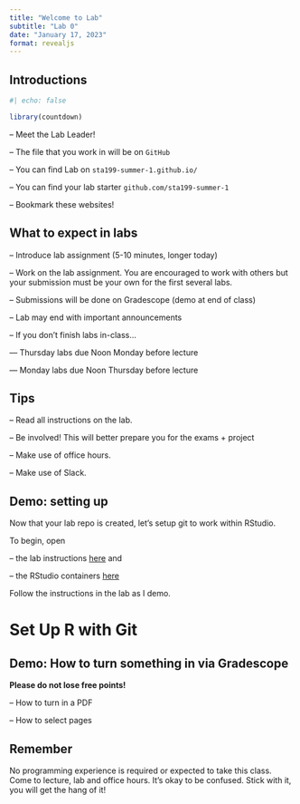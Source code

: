 ```yaml
---
title: "Welcome to Lab"
subtitle: "Lab 0"
date: "January 17, 2023"
format: revealjs
---
```


## Introductions

```r
#| echo: false

library(countdown)
```

-- Meet the Lab Leader!

-- The file that you work in will be on `GitHub`

-- You can find Lab on `sta199-summer-1.github.io/`

-- You can find your lab starter `github.com/sta199-summer-1`

-- Bookmark these websites!

## What to expect in labs

-- Introduce lab assignment (5-10 minutes, longer today)

-- Work on the lab assignment. You are encouraged to work with others but your submission must be your own for the first several labs.

-- Submissions will be done on Gradescope (demo at end of class)

-- Lab may end with important announcements

-- If you don't finish labs in-class... 

--- Thursday labs due Noon Monday before lecture 

--- Monday labs due Noon Thursday before lecture 

## Tips

-- Read all instructions on the lab.

-- Be involved! This will better prepare you for the exams + project

-- Make use of office hours.

-- Make use of Slack.

## Demo: setting up

Now that your lab repo is created, let's setup git to work within RStudio.

To begin, open

-- the lab instructions [here](https://sta199-summer-1.github.io/labs/lab-0.html) and

-- the RStudio containers [here](https://cmgr.oit.duke.edu/containers)

Follow the instructions in the lab as I demo.

# Set Up R with Git

## Demo: How to turn something in via Gradescope

**Please do not lose free points!**

-- How to turn in a PDF

-- How to select pages

## Remember

No programming experience is required or expected to take this class. Come to lecture, lab and office hours. It's okay to be confused. Stick with it, you will get the hang of it!
